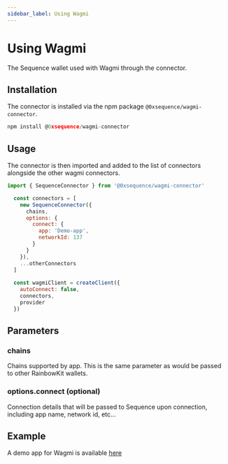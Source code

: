 ```yaml
---
sidebar_label: Using Wagmi
---
```


# Using Wagmi
The Sequence wallet used with Wagmi through the connector.

## Installation

The connector is installed via the npm package `@0xsequence/wagmi-connector`.

```js
npm install @0xsequence/wagmi-connector
```

## Usage

The connector is then imported and added to the list of connectors alongside the other wagmi connectors.

```js
import { SequenceConnector } from '@0xsequence/wagmi-connector'

  const connectors = [
    new SequenceConnector({
      chains,
      options: {
        connect: {
          app: 'Demo-app',
          networkId: 137
        }
      }
    }),
    ...otherConnectors
  ]
  
  const wagmiClient = createClient({
    autoConnect: false,
    connectors,
    provider
  })
```

## Parameters

### chains
Chains supported by app. This is the same parameter as would be passed to other RainbowKit wallets.

### options.connect (optional)
Connection details that will be passed to Sequence upon connection, including app name, network id, etc...

## Example
A demo app for Wagmi is available [here](https://github.com/0xsequence/demo-dapp-wagmi)
